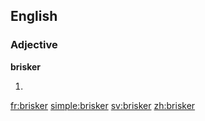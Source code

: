 ==English==

===Adjective===
'''brisker'''

# {{comparative of|brisk}}

[[fr:brisker]]
[[simple:brisker]]
[[sv:brisker]]
[[zh:brisker]]